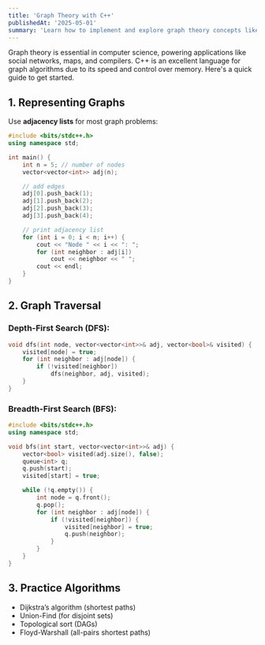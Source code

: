 ```yaml
---
title: 'Graph Theory with C++'
publishedAt: '2025-05-01'
summary: 'Learn how to implement and explore graph theory concepts like DFS, BFS, and shortest paths using C++.'
---
```

Graph theory is essential in computer science, powering applications like social networks, maps, and compilers. C++ is an excellent language for graph algorithms due to its speed and control over memory. Here's a quick guide to get started.

## 1. Representing Graphs

Use **adjacency lists** for most graph problems:

```cpp
#include <bits/stdc++.h>
using namespace std;

int main() {
    int n = 5; // number of nodes
    vector<vector<int>> adj(n);

    // add edges
    adj[0].push_back(1);
    adj[1].push_back(2);
    adj[2].push_back(3);
    adj[3].push_back(4);

    // print adjacency list
    for (int i = 0; i < n; i++) {
        cout << "Node " << i << ": ";
        for (int neighbor : adj[i])
            cout << neighbor << " ";
        cout << endl;
    }
}
```

## 2. Graph Traversal

### Depth-First Search (DFS):

```cpp
void dfs(int node, vector<vector<int>>& adj, vector<bool>& visited) {
    visited[node] = true;
    for (int neighbor : adj[node]) {
        if (!visited[neighbor])
            dfs(neighbor, adj, visited);
    }
}
```

### Breadth-First Search (BFS):

```cpp
#include <bits/stdc++.h>
using namespace std;

void bfs(int start, vector<vector<int>>& adj) {
    vector<bool> visited(adj.size(), false);
    queue<int> q;
    q.push(start);
    visited[start] = true;

    while (!q.empty()) {
        int node = q.front();
        q.pop();
        for (int neighbor : adj[node]) {
            if (!visited[neighbor]) {
                visited[neighbor] = true;
                q.push(neighbor);
            }
        }
    }
}
```

## 3. Practice Algorithms

- Dijkstra’s algorithm (shortest paths)
- Union-Find (for disjoint sets)
- Topological sort (DAGs)
- Floyd-Warshall (all-pairs shortest paths)